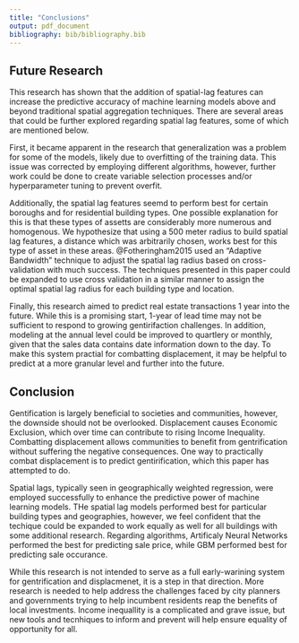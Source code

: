 ```yaml
---
title: "Conclusions"
output: pdf_document
bibliography: bib/bibliography.bib
---
```


## Future Research

This research has shown that the addition of spatial-lag features can increase the predictive accuracy of machine learning models above and beyond traditional spatial aggregation techniques. There are several areas that could be further explored regarding spatial lag features, some of which are mentioned below. 

First, it became apparent in the research that generalization was a problem for some of the models, likely due to overfitting of the training data. This issue was corrected by employing different algorithms, however, further work could be done to create variable selection processes and/or hyperparameter tuning to prevent overfit.

Additionally, the spatial lag features seemd to perform best for certain boroughs and for residential building types. One possible explanation for this is that these types of assetts are considerably more numerous and homogenous. We hypothesize that using a 500 meter radius to build spatial lag features, a distance which was arbitrarily chosen, works best for this type of asset in these areas. @Fotheringham2015 used an "Adaptive Bandwidth" technique to adjust the spatial lag radius based on cross-validation with much success. The techniques presented in this paper could be expanded to use cross validation in a similar manner to assign the optimal spatial lag radius for each building type and location.  

Finally, this research aimed to predict real estate transactions 1 year into the future. While this is a promising start, 1-year of lead time may not be sufficient to respond to growing gentirifaction challenges. In addition, modeling at the annual level could be improved to quartlery or monthly, given that the sales data contains date information down to the day. To make this system practial for combatting displacement, it may be helpful to predict at a more granular level and further into the future. 

## Conclusion

Gentification is largely beneficial to societies and communities, however, the downside should not be overlooked. Displacement causes Economic Exclusion, which over time can contribute to rising Income Inequality. Combatting displacement allows communities to benefit from gentrification without suffering the negative consequences. One way to practically combat displacement is to predict gentirification, which this paper has attempted to do.  

Spatial lags, typically seen in geographically weighted regression, were employed successfully to enhance the predictive power of machine learning models. THe spatial lag models performed best for particular building types and geographies, however, we feel confident that the techique could be expanded to work equally as well for all buildings with some additional research. Regarding algorithms, Artificaly Neural Networks performed the best for predicting sale price, while GBM performed best for predicting sale occurance.  

While this research is not intended to serve as a full early-warining system for gentrification and displacmenet, it is a step in that direction. More research is needed to help address the challenges faced by city planners and governments trying to help incumbent residents reap the benefits of local investments. Income inequallity is a complicated and grave issue, but new tools and tecnhiques to inform and prevent will help ensure equality of opportunity for all. 





